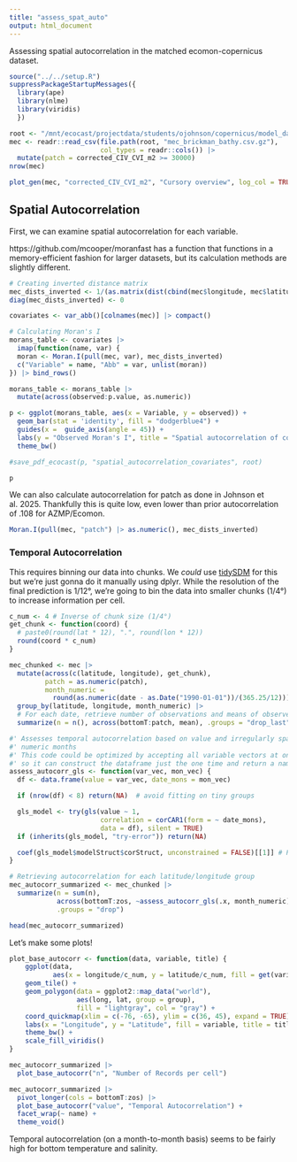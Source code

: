 ```yaml
---
title: "assess_spat_auto"
output: html_document
---
```


Assessing spatial autocorrelation in the matched ecomon-copernicus dataset. 

```r
source("../../setup.R")
suppressPackageStartupMessages({
  library(ape) 
  library(nlme)
  library(viridis)
  })

root <- "/mnt/ecocast/projectdata/students/ojohnson/copernicus/model_data"
mec <- readr::read_csv(file.path(root, "mec_brickman_bathy.csv.gz"),
                       col_types = readr::cols()) |>
  mutate(patch = corrected_CIV_CVI_m2 >= 30000)
nrow(mec)

plot_gen(mec, "corrected_CIV_CVI_m2", "Cursory overview", log_col = TRUE)
```

## Spatial Autocorrelation

First, we can examine spatial autocorrelation for each variable.

https://github.com/mcooper/moranfast has a function that functions in a memory-efficient
fashion for larger datasets, but its calculation methods are slightly different.

```r
# Creating inverted distance matrix
mec_dists_inverted <- 1/(as.matrix(dist(cbind(mec$longitude, mec$latitude))) + .001)
diag(mec_dists_inverted) <- 0

covariates <- var_abb()[colnames(mec)] |> compact()

# Calculating Moran's I
morans_table <- covariates |> 
  imap(function(name, var) {
  moran <- Moran.I(pull(mec, var), mec_dists_inverted)
  c("Variable" = name, "Abb" = var, unlist(moran))
}) |> bind_rows() 

morans_table <- morans_table |>
  mutate(across(observed:p.value, as.numeric))

p <- ggplot(morans_table, aes(x = Variable, y = observed)) + 
  geom_bar(stat = 'identity', fill = "dodgerblue4") +
  guides(x =  guide_axis(angle = 45)) +
  labs(y = "Observed Moran's I", title = "Spatial autocorrelation of covariates") +
  theme_bw()

#save_pdf_ecocast(p, "spatial_autocorrelation_covariates", root)

p
```

We can also calculate autocorrelation for patch as done in Johnson et al. 2025. Thankfully this is quite low, even lower than prior autocorrelation of .108 for AZMP/Ecomon.

```r
Moran.I(pull(mec, "patch") |> as.numeric(), mec_dists_inverted)
```
### Temporal Autocorrelation

This requires binning our data into chunks. We *could* use [tidySDM](https://evolecolgroup.github.io/tidysdm/index.html) for this but we're
just gonna do it manually using dplyr. While the resolution of the final prediction is 1/12°, we're going to bin the data into smaller chunks (1/4°) to increase information per cell.

```r
c_num <- 4 # Inverse of chunk size (1/4°)
get_chunk <- function(coord) {
  # paste0(round(lat * 12), ".", round(lon * 12))
  round(coord * c_num)
}

mec_chunked <- mec |>
  mutate(across(c(latitude, longitude), get_chunk), 
         patch = as.numeric(patch),
         month_numeric = 
           round(as.numeric(date - as.Date("1990-01-01"))/(365.25/12))) |>
  group_by(latitude, longitude, month_numeric) |>
  # For each date, retrieve number of observations and means of observed values
  summarize(n = n(), across(bottomT:patch, mean), .groups = "drop_last")

#' Assesses temporal autocorrelation based on value and irregularly spaced
#' numeric months
#' This code could be optimized by accepting all variable vectors at once, 
#' so it can construct the dataframe just the one time and return a named list
assess_autocorr_gls <- function(var_vec, mon_vec) {
  df <- data.frame(value = var_vec, date_mons = mon_vec)

  if (nrow(df) < 8) return(NA)  # avoid fitting on tiny groups

  gls_model <- try(gls(value ~ 1,
                       correlation = corCAR1(form = ~ date_mons),
                       data = df), silent = TRUE)
  if (inherits(gls_model, "try-error")) return(NA)

  coef(gls_model$modelStruct$corStruct, unconstrained = FALSE)[[1]] # Phi
}

# Retrieving autocorrelation for each latitude/longitude group
mec_autocorr_summarized <- mec_chunked |>
  summarize(n = sum(n), 
            across(bottomT:zos, ~assess_autocorr_gls(.x, month_numeric)), 
            .groups = "drop")

head(mec_autocorr_summarized)
```

Let's make some plots!

```r
plot_base_autocorr <- function(data, variable, title) {
    ggplot(data, 
           aes(x = longitude/c_num, y = latitude/c_num, fill = get(variable))) +
    geom_tile() +
    geom_polygon(data = ggplot2::map_data("world"), 
                 aes(long, lat, group = group),
                 fill = "lightgray", col = "gray") +
    coord_quickmap(xlim = c(-76, -65), ylim = c(36, 45), expand = TRUE) +
    labs(x = "Longitude", y = "Latitude", fill = variable, title = title) +
    theme_bw() +
    scale_fill_viridis()
}

mec_autocorr_summarized |>
  plot_base_autocorr("n", "Number of Records per cell")

mec_autocorr_summarized |>
  pivot_longer(cols = bottomT:zos) |>
  plot_base_autocorr("value", "Temporal Autocorrelation") +
  facet_wrap(~ name) +
  theme_void()
```

Temporal autocorrelation (on a month-to-month basis) seems to be fairly high for bottom temperature and salinity. 
